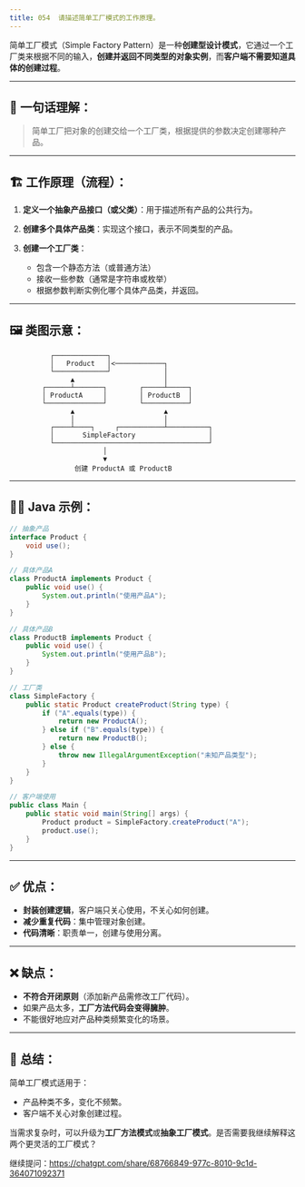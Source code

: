 ```yaml
---
title: 054 	请描述简单工厂模式的工作原理。
---
```


简单工厂模式（Simple Factory Pattern）是一种**创建型设计模式**，它通过一个工厂类来根据不同的输入，**创建并返回不同类型的对象实例**，而**客户端不需要知道具体的创建过程**。

---

## 🧠 一句话理解：

> 简单工厂把对象的创建交给一个工厂类，根据提供的参数决定创建哪种产品。

---

## 🏗️ 工作原理（流程）：

1. **定义一个抽象产品接口（或父类）**：用于描述所有产品的公共行为。
2. **创建多个具体产品类**：实现这个接口，表示不同类型的产品。
3. **创建一个工厂类**：

   * 包含一个静态方法（或普通方法）
   * 接收一些参数（通常是字符串或枚举）
   * 根据参数判断实例化哪个具体产品类，并返回。

---

## 🖼️ 类图示意：

```
          ┌─────────────┐
          │   Product   │<────────────┐
          └─────────────┘             │
               ▲                      │
        ┌──────┴───────┐        ┌─────┴─────┐
        │ ProductA     │        │ ProductB  │
        └──────────────┘        └───────────┘
               ▲                      ▲
               │                      │
          ┌────┴────┐     ┌───────────┴──────────┐
          │       SimpleFactory                  │
          └──────────────────────────────────────┘
                       │
                       ▼
                创建 ProductA 或 ProductB
```

---

## 👨‍💻 Java 示例：

```java
// 抽象产品
interface Product {
    void use();
}

// 具体产品A
class ProductA implements Product {
    public void use() {
        System.out.println("使用产品A");
    }
}

// 具体产品B
class ProductB implements Product {
    public void use() {
        System.out.println("使用产品B");
    }
}

// 工厂类
class SimpleFactory {
    public static Product createProduct(String type) {
        if ("A".equals(type)) {
            return new ProductA();
        } else if ("B".equals(type)) {
            return new ProductB();
        } else {
            throw new IllegalArgumentException("未知产品类型");
        }
    }
}

// 客户端使用
public class Main {
    public static void main(String[] args) {
        Product product = SimpleFactory.createProduct("A");
        product.use();
    }
}
```

---

## ✅ 优点：

* **封装创建逻辑**，客户端只关心使用，不关心如何创建。
* **减少重复代码**：集中管理对象创建。
* **代码清晰**：职责单一，创建与使用分离。

---

## ❌ 缺点：

* **不符合开闭原则**（添加新产品需修改工厂代码）。
* 如果产品太多，**工厂方法代码会变得臃肿**。
* 不能很好地应对产品种类频繁变化的场景。

---

## 📌 总结：

简单工厂模式适用于：

* 产品种类不多，变化不频繁。
* 客户端不关心对象创建过程。

当需求复杂时，可以升级为**工厂方法模式**或**抽象工厂模式**。是否需要我继续解释这两个更灵活的工厂模式？

继续提问：https://chatgpt.com/share/68766849-977c-8010-9c1d-364071092371
